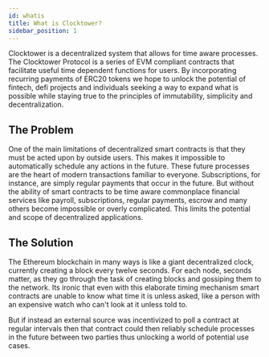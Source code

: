 ```yaml
---
id: whatis
title: What is Clocktower?
sidebar_position: 1
--- 
```


Clocktower is a decentralized system that allows for time aware processes. The Clocktower Protocol is a series of EVM compliant contracts that facilitate useful time dependent functions for users. By incorporating recurring payments of ERC20 tokens we hope to unlock the potential of fintech, defi projects and individuals seeking a way to expand what is possible while staying true to the principles of immutability, simplicity and decentralization.

## The Problem

One of the main limitations of decentralized smart contracts is that they must be acted upon by outside users. This makes it impossible to automatically schedule any actions in the future. These future processes are the heart of modern transactions familiar to everyone. Subscriptions, for instance, are simply regular payments that occur in the future. But without the ability of smart contracts to be time aware commonplace financial services like payroll, subscriptions, regular payments, escrow and many others become impossible or overly complicated. This limits the potential and scope of decentralized applications. 

## The Solution

The Ethereum blockchain in many ways is like a giant decentralized clock, currently creating a block every twelve seconds. For each node, seconds matter, as they go through the task of creating blocks and gossiping them to the network. Its ironic that even with this elaborate timing mechanism smart contracts are unable to know what time it is unless asked, like a person with an expensive watch who can't look at it unless told to.

But if instead an external source was incentivized to poll a contract at regular intervals then that contract could then reliably schedule processes in the future between two parties thus unlocking a world of potential use cases. 
